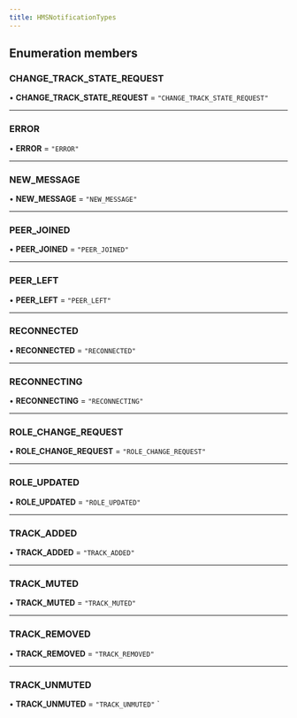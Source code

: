 ```yaml
---
title: HMSNotificationTypes
---
```


## Enumeration members

### CHANGE_TRACK_STATE_REQUEST

• **CHANGE_TRACK_STATE_REQUEST** = `"CHANGE_TRACK_STATE_REQUEST"`

---

### ERROR

• **ERROR** = `"ERROR"`

---

### NEW_MESSAGE

• **NEW_MESSAGE** = `"NEW_MESSAGE"`

---

### PEER_JOINED

• **PEER_JOINED** = `"PEER_JOINED"`

---

### PEER_LEFT

• **PEER_LEFT** = `"PEER_LEFT"`

---

### RECONNECTED

• **RECONNECTED** = `"RECONNECTED"`

---

### RECONNECTING

• **RECONNECTING** = `"RECONNECTING"`

---

### ROLE_CHANGE_REQUEST

• **ROLE_CHANGE_REQUEST** = `"ROLE_CHANGE_REQUEST"`

---

### ROLE_UPDATED

• **ROLE_UPDATED** = `"ROLE_UPDATED"`

---

### TRACK_ADDED

• **TRACK_ADDED** = `"TRACK_ADDED"`

---

### TRACK_MUTED

• **TRACK_MUTED** = `"TRACK_MUTED"`

---

### TRACK_REMOVED

• **TRACK_REMOVED** = `"TRACK_REMOVED"`

---

### TRACK_UNMUTED

• **TRACK_UNMUTED** = `"TRACK_UNMUTED"`
`
